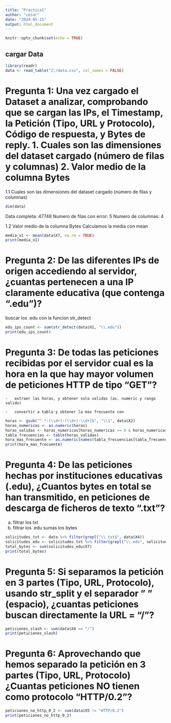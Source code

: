 ```yaml
---
title: "Practica1"
author: "cesar"
date: "2024-05-15"
output: html_document
---
```


```r
knitr::opts_chunk$set(echo = TRUE)
```

## cargar Data

```r
library(readr)
data <- read_table("Z:/data.csv", col_names = FALSE) 
```


# Pregunta 1: Una vez cargado el Dataset a analizar, comprobando que se cargan las IPs, el Timestamp, la Petición (Tipo, URL y Protocolo), Código de respuesta, y Bytes de reply. 1. Cuales son las dimensiones del dataset cargado (número de filas y columnas) 2. Valor medio de la columna Bytes

1.1 Cuales son las dimensiones del dataset cargado (número de filas y columnas)

```r
dim(data)
```

Data completa: 47748 Numero de filas con error: 5 Numero de columnas: 4

1.2 Valor medio de la columna Bytes Calculamos la media con mean

```r
media_x1 <- mean(data$X7, na.rm = TRUE)
print(media_x1)
```

# Pregunta 2: De las diferentes IPs de origen accediendo al servidor, ¿cuantas pertenecen a una IP claramente educativa (que contenga ".edu")?

buscar los .edu con la funcion str_detect

```r
edu_ips_count <- sum(str_detect(data$X1, "\\.edu"))
print(edu_ips_count)
```

# Pregunta 3: De todas las peticiones recibidas por el servidor cual es la hora en la que hay mayor volumen de peticiones HTTP de tipo "GET"?


```         
-   extraer las horas, y obtener solo validas (as. numeric y rango valido)

-   convertir a tabla y obtener la mas frecuente con
```

```r
horas <- gsub("^.*:(\\d+):(\\d+):\\d+]$", "\\1", data$X2)
horas_numericas <- as.numeric(horas)
horas_validas <- horas_numericas[horas_numericas >= 0 & horas_numericas <= 23]
tabla_frecuencias <- table(horas_validas)
hora_mas_frecuente <- as.numeric(names(tabla_frecuencias[tabla_frecuencias == max(tabla_frecuencias)]))
print(hora_mas_frecuente)

```


# Pregunta 4: De las peticiones hechas por instituciones educativas (.edu), ¿Cuantos bytes en total se han transmitido, en peticiones de descarga de ficheros de texto ".txt"?

<!-- -->

a.  filtrar los txt
b.  filtrar los .edu sumas los bytes

```r
solicitudes_txt <- data %>% filter(grepl("\\.txt$", data$X4))
solicitudes_edu <- solicitudes_txt %>% filter(grepl("\\.edu", solicitudes_txt$X1))
total_bytes <- sum(solicitudes_edu$X7)
print(total_bytes)
```


# Pregunta 5: Si separamos la petición en 3 partes (Tipo, URL, Protocolo), usando str_split y el separador " " (espacio), ¿cuantas peticiones buscan directamente la URL = "/"?

```r
peticiones_slash <- sum(data$X4 == "/")
print(peticiones_slash)
```

# Pregunta 6: Aprovechando que hemos separado la petición en 3 partes (Tipo, URL, Protocolo) ¿Cuantas peticiones NO tienen como protocolo "HTTP/0.2"?


```r
peticiones_no_http_0_2 <- sum(data$X5 != "HTTP/0.2")
print(peticiones_no_http_0_2)
```
